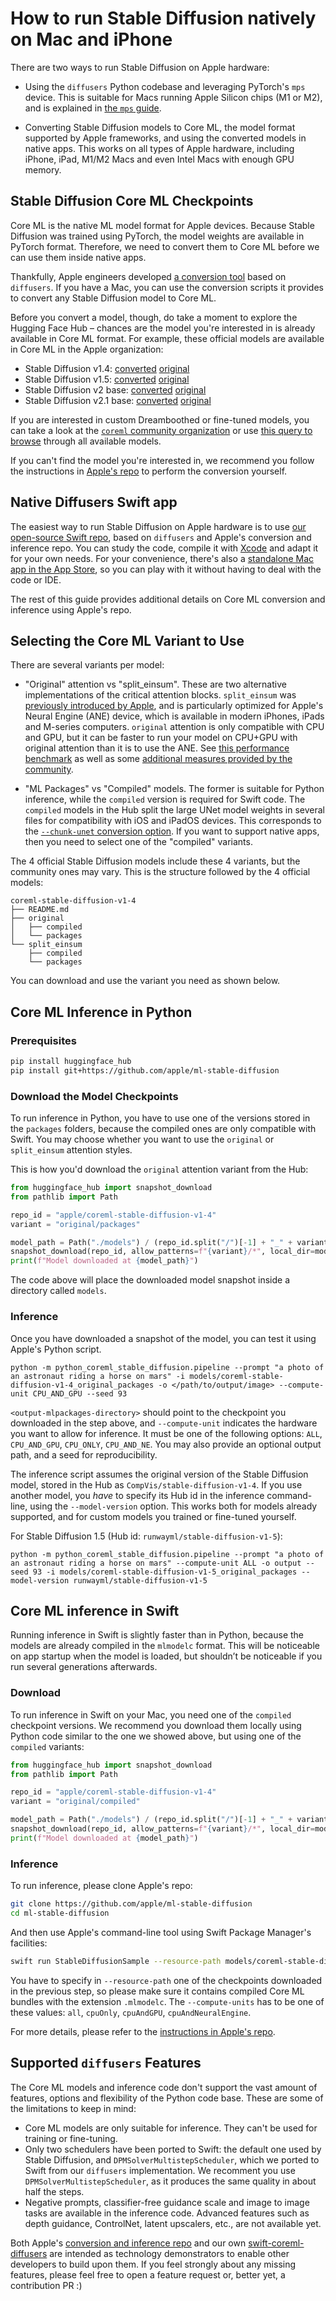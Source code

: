 <!--Copyright 2023 The HuggingFace Team. All rights reserved.

Licensed under the Apache License, Version 2.0 (the "License"); you may not use this file except in compliance with
the License. You may obtain a copy of the License at

http://www.apache.org/licenses/LICENSE-2.0

Unless required by applicable law or agreed to in writing, software distributed under the License is distributed on
an "AS IS" BASIS, WITHOUT WARRANTIES OR CONDITIONS OF ANY KIND, either express or implied. See the License for the
specific language governing permissions and limitations under the License.
-->

# How to run Stable Diffusion natively on Mac and iPhone

There are two ways to run Stable Diffusion on Apple hardware:

- Using the `diffusers` Python codebase and leveraging PyTorch's `mps` device. This is suitable for Macs running Apple Silicon chips (M1 or M2), and is explained in [the `mps` guide](mps).

- Converting Stable Diffusion models to Core ML, the model format supported by Apple frameworks, and using the converted models in native apps. This works on all types of Apple hardware, including iPhone, iPad, M1/M2 Macs and even Intel Macs with enough GPU memory.

## Stable Diffusion Core ML Checkpoints

Core ML is the native ML model format for Apple devices. Because Stable Diffusion was trained using PyTorch, the model weights are available in PyTorch format. Therefore, we need to convert them to Core ML before we can use them inside native apps.

Thankfully, Apple engineers developed [a conversion tool](https://github.com/apple/ml-stable-diffusion) based on `diffusers`. If you have a Mac, you can use the conversion scripts it provides to convert any Stable Diffusion model to Core ML.

Before you convert a model, though, do take a moment to explore the Hugging Face Hub – chances are the model you're interested in is already available in Core ML format. For example, these official models are available in Core ML in the Apple organization:

- Stable Diffusion v1.4: [converted](https://hf.co/apple/coreml-stable-diffusion-v1-4) [original](https://hf.co/CompVis/stable-diffusion-v1-4)
- Stable Diffusion v1.5: [converted](https://hf.co/apple/coreml-stable-diffusion-v1-5) [original](https://hf.co/runwayml/stable-diffusion-v1-5)
- Stable Diffusion v2 base: [converted](https://hf.co/apple/coreml-stable-diffusion-2-base) [original](https://huggingface.co/stabilityai/stable-diffusion-2-base)
- Stable Diffusion v2.1 base: [converted](https://hf.co/apple/coreml-stable-diffusion-2-1-base) [original](https://huggingface.co/stabilityai/stable-diffusion-2-1-base)

If you are interested in custom Dreamboothed or fine-tuned models, you can take a look at the [`coreml` community organization](https://huggingface.co/coreml) or use [this query to browse](https://huggingface.co/models?pipeline_tag=text-to-image&library=coreml&p=2&sort=likes) through all available models.

If you can't find the model you're interested in, we recommend you follow the instructions in [Apple's repo](https://github.com/apple/ml-stable-diffusion) to perform the conversion yourself.

## Native Diffusers Swift app

The easiest way to run Stable Diffusion on Apple hardware is to use [our open-source Swift repo](https://github.com/huggingface/swift-coreml-diffusers), based on `diffusers` and Apple's conversion and inference repo. You can study the code, compile it with [Xcode](https://developer.apple.com/xcode/) and adapt it for your own needs. For your convenience, there's also a [standalone Mac app in the App Store](https://apps.apple.com/app/diffusers/id1666309574), so you can play with it without having to deal with the code or IDE.

The rest of this guide provides additional details on Core ML conversion and inference using Apple's repo.


## Selecting the Core ML Variant to Use

There are several variants per model:

- "Original" attention vs "split_einsum". These are two alternative implementations of the critical attention blocks. `split_einsum` was [previously introduced by Apple](https://machinelearning.apple.com/research/neural-engine-transformers), and is particularly optimized for Apple's Neural Engine (ANE) device, which is available in modern iPhones, iPads and M-series computers. `original` attention is only compatible with CPU and GPU, but it can be faster to run your model on CPU+GPU with original attention than it is to use the ANE. See [this performance benchmark](https://huggingface.co/blog/fast-mac-diffusers#performance-benchmarks) as well as some [additional measures provided by the community](https://github.com/huggingface/swift-coreml-diffusers/issues/31).

- "ML Packages" vs "Compiled" models. The former is suitable for Python inference, while the `compiled` version is required for Swift code. The `compiled` models in the Hub split the large UNet model weights in several files for compatibility with iOS and iPadOS devices. This corresponds to the [`--chunk-unet` conversion option](https://github.com/apple/ml-stable-diffusion#-converting-models-to-core-ml). If you want to support native apps, then you need to select one of the "compiled" variants.

The 4 official Stable Diffusion models include these 4 variants, but the community ones may vary. This is the structure followed by the 4 official models:

```
coreml-stable-diffusion-v1-4
├── README.md
├── original
│   ├── compiled
│   └── packages
└── split_einsum
    ├── compiled
    └── packages
```

You can download and use the variant you need as shown below.

## Core ML Inference in Python

### Prerequisites

```bash
pip install huggingface_hub
pip install git+https://github.com/apple/ml-stable-diffusion
```

### Download the Model Checkpoints

To run inference in Python, you have to use one of the versions stored in the `packages` folders, because the compiled ones are only compatible with Swift. You may choose whether you want to use the `original` or `split_einsum` attention styles.

This is how you'd download the `original` attention variant from the Hub:

```Python
from huggingface_hub import snapshot_download
from pathlib import Path

repo_id = "apple/coreml-stable-diffusion-v1-4"
variant = "original/packages"

model_path = Path("./models") / (repo_id.split("/")[-1] + "_" + variant.replace("/", "_"))
snapshot_download(repo_id, allow_patterns=f"{variant}/*", local_dir=model_path, local_dir_use_symlinks=False)
print(f"Model downloaded at {model_path}")
```

The code above will place the downloaded model snapshot inside a directory called `models`.

### Inference

Once you have downloaded a snapshot of the model, you can test it using Apple's Python script.

```shell
python -m python_coreml_stable_diffusion.pipeline --prompt "a photo of an astronaut riding a horse on mars" -i models/coreml-stable-diffusion-v1-4_original_packages -o </path/to/output/image> --compute-unit CPU_AND_GPU --seed 93
```

`<output-mlpackages-directory>` should point to the checkpoint you downloaded in the step above, and `--compute-unit` indicates the hardware you want to allow for inference. It must be one of the following options: `ALL`, `CPU_AND_GPU`, `CPU_ONLY`, `CPU_AND_NE`. You may also provide an optional output path, and a seed for reproducibility.

The inference script assumes the original version of the Stable Diffusion model, stored in the Hub as `CompVis/stable-diffusion-v1-4`. If you use another model, you _have_ to specify its Hub id in the inference command-line, using the `--model-version` option. This works both for models already supported, and for custom models you trained or fine-tuned yourself.

For Stable Diffusion 1.5 (Hub id: `runwayml/stable-diffusion-v1-5`):

```shell
python -m python_coreml_stable_diffusion.pipeline --prompt "a photo of an astronaut riding a horse on mars" --compute-unit ALL -o output --seed 93 -i models/coreml-stable-diffusion-v1-5_original_packages --model-version runwayml/stable-diffusion-v1-5
```


## Core ML inference in Swift

Running inference in Swift is slightly faster than in Python, because the models are already compiled in the `mlmodelc` format. This will be noticeable on app startup when the model is loaded, but shouldn’t be noticeable if you run several generations afterwards.

### Download

To run inference in Swift on your Mac, you need one of the `compiled` checkpoint versions. We recommend you download them locally using Python code similar to the one we showed above, but using one of the `compiled` variants:

```Python
from huggingface_hub import snapshot_download
from pathlib import Path

repo_id = "apple/coreml-stable-diffusion-v1-4"
variant = "original/compiled"

model_path = Path("./models") / (repo_id.split("/")[-1] + "_" + variant.replace("/", "_"))
snapshot_download(repo_id, allow_patterns=f"{variant}/*", local_dir=model_path, local_dir_use_symlinks=False)
print(f"Model downloaded at {model_path}")
```

### Inference

To run inference, please clone Apple's repo:

```bash
git clone https://github.com/apple/ml-stable-diffusion
cd ml-stable-diffusion
```

And then use Apple's command-line tool using Swift Package Manager's facilities:

```bash
swift run StableDiffusionSample --resource-path models/coreml-stable-diffusion-v1-4_original_compiled --compute-units all "a photo of an astronaut riding a horse on mars"
```

You have to specify in `--resource-path` one of the checkpoints downloaded in the previous step, so please make sure it contains compiled Core ML bundles with the extension `.mlmodelc`. The `--compute-units` has to be one of these values: `all`, `cpuOnly`, `cpuAndGPU`, `cpuAndNeuralEngine`.

For more details, please refer to the [instructions in Apple's repo](https://github.com/apple/ml-stable-diffusion).


## Supported `diffusers` Features

The Core ML models and inference code don't support the vast amount of features, options and flexibility of the Python code base. These are some of the limitations to keep in mind:

- Core ML models are only suitable for inference. They can't be used for training or fine-tuning.
- Only two schedulers have been ported to Swift: the default one used by Stable Diffusion, and `DPMSolverMultistepScheduler`, which we ported to Swift from our `diffusers` implementation. We recomment you use `DPMSolverMultistepScheduler`, as it produces the same quality in about half the steps.
- Negative prompts, classifier-free guidance scale and image to image tasks are available in the inference code. Advanced features such as depth guidance, ControlNet, latent upscalers, etc., are not available yet.

Both Apple's [conversion and inference repo](https://github.com/apple/ml-stable-diffusion) and our own [swift-coreml-diffusers](https://github.com/huggingface/swift-coreml-diffusers) are intended as technology demonstrators to enable other developers to build upon them. If you feel strongly about any missing features, please feel free to open a feature request or, better yet, a contribution PR :)
